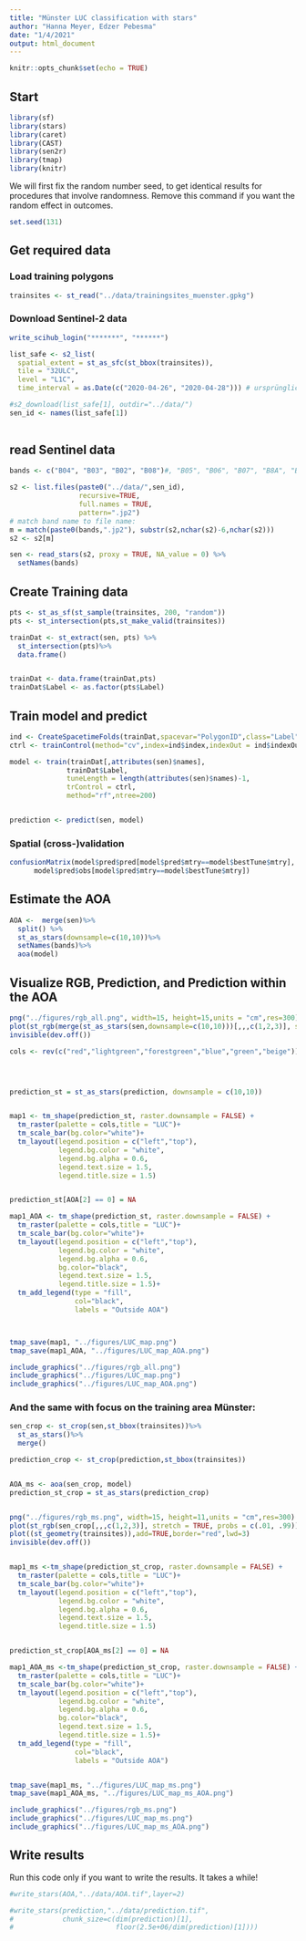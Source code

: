 ```yaml
---
title: "Münster LUC classification with stars"
author: "Hanna Meyer, Edzer Pebesma"
date: "1/4/2021"
output: html_document
---
```


```r
knitr::opts_chunk$set(echo = TRUE)
```

## Start



```r
library(sf)
library(stars)
library(caret)
library(CAST)
library(sen2r)
library(tmap)
library(knitr)
```

We will first fix the random number seed, to get identical results for procedures that involve randomness. Remove this command if you want the random effect in outcomes.
```r
set.seed(131)
```

## Get required data

### Load training polygons
```r
trainsites <- st_read("../data/trainingsites_muenster.gpkg")
```

### Download Sentinel-2 data

```r
write_scihub_login("*******", "******")
```

```r


list_safe <- s2_list(
  spatial_extent = st_as_sfc(st_bbox(trainsites)),
  tile = "32ULC",
  level = "L1C",
  time_interval = as.Date(c("2020-04-26", "2020-04-28"))) # ursprüngliche szene: c("2019-04-17", "2019-04-19")

#s2_download(list_safe[1], outdir="../data/")
sen_id <- names(list_safe[1])
                
```

## read Sentinel data

```r
bands <- c("B04", "B03", "B02", "B08")#, "B05", "B06", "B07", "B8A", "B11", "B12")

s2 <- list.files(paste0("../data/",sen_id),
                 recursive=TRUE,
                 full.names = TRUE,
                 pattern=".jp2")
# match band name to file name:
m = match(paste0(bands,".jp2"), substr(s2,nchar(s2)-6,nchar(s2)))
s2 <- s2[m]

sen <- read_stars(s2, proxy = TRUE, NA_value = 0) %>%
  setNames(bands)
```


## Create Training data

```r
pts <- st_as_sf(st_sample(trainsites, 200, "random"))
pts <- st_intersection(pts,st_make_valid(trainsites))

trainDat <- st_extract(sen, pts) %>%
  st_intersection(pts)%>%
  data.frame()


trainDat <- data.frame(trainDat,pts)
trainDat$Label <- as.factor(pts$Label)
```

## Train model and predict


```r

ind <- CreateSpacetimeFolds(trainDat,spacevar="PolygonID",class="Label",k=3)
ctrl <- trainControl(method="cv",index=ind$index,indexOut = ind$indexOut,savePredictions = TRUE)

model <- train(trainDat[,attributes(sen)$names],
              trainDat$Label,
              tuneLength = length(attributes(sen)$names)-1,
              trControl = ctrl,
              method="rf",ntree=200)


prediction <- predict(sen, model)
```


### Spatial (cross-)validation


```r
confusionMatrix(model$pred$pred[model$pred$mtry==model$bestTune$mtry],
      model$pred$obs[model$pred$mtry==model$bestTune$mtry])

```

## Estimate the AOA

```r
AOA <-  merge(sen)%>% 
  split() %>%
  st_as_stars(downsample=c(10,10))%>%
  setNames(bands)%>%
  aoa(model)


```

## Visualize RGB, Prediction, and Prediction within the AOA
```r

png("../figures/rgb_all.png", width=15, height=15,units = "cm",res=300)
plot(st_rgb(merge(st_as_stars(sen,downsample=c(10,10)))[,,,c(1,2,3)], stretch = TRUE, probs = c(.01, .99)),main=NULL)
invisible(dev.off())

cols <- rev(c("red","lightgreen","forestgreen","blue","green","beige"))




prediction_st = st_as_stars(prediction, downsample = c(10,10))


map1 <- tm_shape(prediction_st, raster.downsample = FALSE) +
  tm_raster(palette = cols,title = "LUC")+
  tm_scale_bar(bg.color="white")+
  tm_layout(legend.position = c("left","top"),
            legend.bg.color = "white",
            legend.bg.alpha = 0.6,
            legend.text.size = 1.5,
            legend.title.size = 1.5)


prediction_st[AOA[2] == 0] = NA

map1_AOA <- tm_shape(prediction_st, raster.downsample = FALSE) +
  tm_raster(palette = cols,title = "LUC")+
  tm_scale_bar(bg.color="white")+
  tm_layout(legend.position = c("left","top"),
            legend.bg.color = "white",
            legend.bg.alpha = 0.6,
            bg.color="black",
            legend.text.size = 1.5,
            legend.title.size = 1.5)+
  tm_add_legend(type = "fill",
                col="black",
                labels = "Outside AOA")



tmap_save(map1, "../figures/LUC_map.png")
tmap_save(map1_AOA, "../figures/LUC_map_AOA.png")
```

```r
include_graphics("../figures/rgb_all.png")
include_graphics("../figures/LUC_map.png")
include_graphics("../figures/LUC_map_AOA.png")
```




### And the same with focus on the training area Münster:


```r
sen_crop <- st_crop(sen,st_bbox(trainsites))%>%
  st_as_stars()%>%
  merge()

prediction_crop <- st_crop(prediction,st_bbox(trainsites))


AOA_ms <- aoa(sen_crop, model)
prediction_st_crop = st_as_stars(prediction_crop)


png("../figures/rgb_ms.png", width=15, height=11,units = "cm",res=300)
plot(st_rgb(sen_crop[,,,c(1,2,3)], stretch = TRUE, probs = c(.01, .99)),main=NULL,reset = FALSE)
plot((st_geometry(trainsites)),add=TRUE,border="red",lwd=3)
invisible(dev.off())


map1_ms <-tm_shape(prediction_st_crop, raster.downsample = FALSE) +
  tm_raster(palette = cols,title = "LUC")+
  tm_scale_bar(bg.color="white")+
  tm_layout(legend.position = c("left","top"),
            legend.bg.color = "white",
            legend.bg.alpha = 0.6,
            legend.text.size = 1.5,
            legend.title.size = 1.5)


prediction_st_crop[AOA_ms[2] == 0] = NA

map1_AOA_ms <-tm_shape(prediction_st_crop, raster.downsample = FALSE) +
  tm_raster(palette = cols,title = "LUC")+
  tm_scale_bar(bg.color="white")+
  tm_layout(legend.position = c("left","top"),
            legend.bg.color = "white",
            legend.bg.alpha = 0.6,
            bg.color="black",
            legend.text.size = 1.5,
            legend.title.size = 1.5)+
  tm_add_legend(type = "fill",
                col="black",
                labels = "Outside AOA")


tmap_save(map1_ms, "../figures/LUC_map_ms.png")
tmap_save(map1_AOA_ms, "../figures/LUC_map_ms_AOA.png")

```


```r
include_graphics("../figures/rgb_ms.png")
include_graphics("../figures/LUC_map_ms.png")
include_graphics("../figures/LUC_map_ms_AOA.png")
```



## Write results
Run this code only if you want to write the results. It takes a while!
```r

#write_stars(AOA,"../data/AOA.tif",layer=2)

#write_stars(prediction,"../data/prediction.tif",
#            chunk_size=c(dim(prediction)[1], 
#                         floor(2.5e+06/dim(prediction)[1])))
```